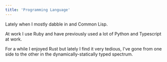 ```yaml
---
title: 'Programming Language'
---
```



Lately when <L name="programming" from="programming-language" /> I mostly dabble in <L name="forth" from="programming-language" /> and Common Lisp.

At work I use Ruby and have previously used a lot of Python and Typescript at work.

For a while I enjoyed Rust but lately I find it very tedious, I've gone from one side to the other in the dynamically-statically typed spectrum.

